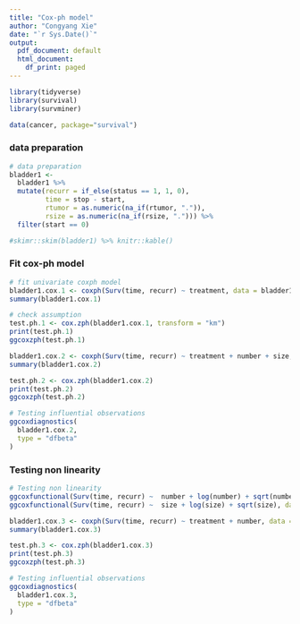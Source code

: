 ```yaml
---
title: "Cox-ph model"
author: "Congyang Xie"
date: "`r Sys.Date()`"
output:
  pdf_document: default
  html_document:
    df_print: paged
---
```


```r
library(tidyverse)
library(survival)
library(survminer)
```

```r
data(cancer, package="survival")
```

### data preparation
```r
# data preparation
bladder1 <-
  bladder1 %>% 
  mutate(recurr = if_else(status == 1, 1, 0),
         time = stop - start,
         rtumor = as.numeric(na_if(rtumor, ".")),
         rsize = as.numeric(na_if(rsize, "."))) %>% 
  filter(start == 0)

```

```r
#skimr::skim(bladder1) %>% knitr::kable()
```

### Fit cox-ph model
```r
# fit univariate coxph model
bladder1.cox.1 <- coxph(Surv(time, recurr) ~ treatment, data = bladder1)
summary(bladder1.cox.1)
```
```r
# check assumption
test.ph.1 <- cox.zph(bladder1.cox.1, transform = "km")
print(test.ph.1)
ggcoxzph(test.ph.1)
```

```r
bladder1.cox.2 <- coxph(Surv(time, recurr) ~ treatment + number + size, data = bladder1)
summary(bladder1.cox.2)
```
```r
test.ph.2 <- cox.zph(bladder1.cox.2)
print(test.ph.2)
ggcoxzph(test.ph.2)
```

```r
# Testing influential observations
ggcoxdiagnostics(
  bladder1.cox.2,
  type = "dfbeta"
)
```
### Testing non linearity
```r
# Testing non linearity
ggcoxfunctional(Surv(time, recurr) ~  number + log(number) + sqrt(number), data = bladder1)
ggcoxfunctional(Surv(time, recurr) ~  size + log(size) + sqrt(size), data = bladder1)
```


```r
bladder1.cox.3 <- coxph(Surv(time, recurr) ~ treatment + number, data = bladder1)
summary(bladder1.cox.3)
```

```r
test.ph.3 <- cox.zph(bladder1.cox.3)
print(test.ph.3)
ggcoxzph(test.ph.3)
```

```r
# Testing influential observations
ggcoxdiagnostics(
  bladder1.cox.3,
  type = "dfbeta"
)
```

